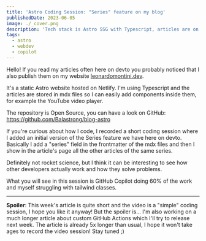 ```yaml
---
title: 'Astro Coding Session: "Series" feature on my blog'
publishedDate: 2023-06-05
image: ./_cover.png
description: 'Tech stack is Astro SSG with Typescript, articles are on mdx files and Netlify is the hosting. Join me in this short coding session!'
tags:
  - astro
  - webdev
  - copilot
---
```



Hello! If you read my articles often here on devto you probably noticed that I also publish them on my website [leonardomontini.dev](https://leonardomontini.dev).

It's a static Astro website hosted on Netlify. I'm using Typescript and the articles are stored in mdx files so I can easily add components inside them, for example the YouTube video player.

The repository is Open Source, you can have a look on GitHub: https://github.com/Balastrong/blog-astro

If you're curious about how I code, I recorded a short coding session where I added an initial version of the Series feature we have here on devto. Basically I add a "series" field in the frontmatter of the mdx files and then I show in the article's page all the other articles of the same series.

Definitely not rocket science, but I think it can be interesting to see how other developers actually work and how they solve problems.

What you will see in this session is GitHub Copilot doing 60% of the work and myself struggling with tailwind classes.

<YouTube id="P99L9DLh6gg" />

---

**Spoiler**: This week's article is quite short and the video is a "simple" coding session, I hope you like it anyway! But the spoiler is... I'm also working on a much longer article about custom GitHub Actions which I'll try to release next week. The article is already 5x longer than usual, I hope it won't take ages to record the video session! Stay tuned ;)
